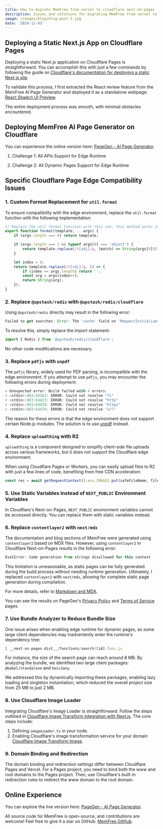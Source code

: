 ```yaml
---
title: How to migrate MemFree from vercel to cloudflare next-on-pages
description: Issues and solutions for migrating MemFree from vercel to cloudflare next-on-pages
image: /images/blog/blog-post-3.jpg
date: '2024-11-03'
---
```


## Deploying a Static Next.js App on Cloudflare Pages

Deploying a static Next.js application on Cloudflare Pages is straightforward. You can accomplish this with just a few commands by following the guide on [Cloudflare's documentation for deploying a static Next.js site](https://developers.cloudflare.com/pages/framework-guides/nextjs/deploy-a-static-nextjs-site/).

To validate this process, I first extracted the React review feature from the MemFree AI Page Generator and deployed it as a standalone webpage: [React Shadcn UI Preview](https://reactshadcn.com/).

The entire deployment process was smooth, with minimal obstacles encountered.

## Deploying MemFree AI Page Generator on Cloudflare

You can experience the online version here: [PageGen - AI Page Generator](https://pagegen.ai/).

1. Challenge 1: All APIs Support for Edge Runtime

2. Challenge 2: All Dynamic Pages Support for Edge Runtime

## Specific Cloudflare Page Edge Compatibility Issues

### 1. Custom Format Replacement for `util.format`

To ensure compatibility with the edge environment, replace the `util.format` function with the following implementation:

```ts
// Replace the util.format function with this one; this method works in the edge environment
export function format(template, ...args) {
    if (args.length === 0) return template;

    if (args.length === 1 && typeof args[0] === 'object') {
        return template.replace(/%[sdj]/g, (match) => String(args[0]));
    }

    let index = 0;
    return template.replace(/%[sdj]/g, () => {
        if (index >= args.length) return '';
        const arg = args[index++];
        return String(arg);
    });
}
```

### 2. Replace `@upstash/redis` with `@upstash/redis/cloudflare`

Using `@upstash/redis` directly may result in the following error:

```ts
Failed to get searches: Error: The 'cache' field on 'RequestInitializerDict' is not implemented
```

To resolve this, simply replace the import statement:

```ts
import { Redis } from '@upstash/redis/cloudflare';
```

No other code modifications are necessary.

### 3. Replace `pdfjs` with `unpdf`

The `pdfjs` library, widely used for PDF parsing, is incompatible with the edge environment. If you attempt to use `pdfjs`, you may encounter the following errors during deployment:

```ts
⚡️ Unexpected error: Build failed with 4 errors:
⚡️ <stdin>:883:64363: ERROR: Could not resolve "fs"
⚡️ <stdin>:883:64423: ERROR: Could not resolve "http"
⚡️ <stdin>:883:64450: ERROR: Could not resolve "https"
⚡️ <stdin>:883:64476: ERROR: Could not resolve "url"
```

The reason for these errors is that the edge environment does not support certain Node.js modules. The solution is to use [unpdf](https://github.com/unjs/unpdf) instead.

### 4. Replace `uploadthing` with R2

`uploadthing` is a component designed to simplify client-side file uploads across various frameworks, but it does not support the Cloudflare edge environment.

When using Cloudflare Pages or Workers, you can easily upload files to R2 with just a few lines of code, benefiting from free CDN acceleration:

```ts
const res = await getRequestContext().env.IMAGES.put(safeFileName, file);
```

### 5. Use Static Variables Instead of `NEXT_PUBLIC` Environment Variables

In Cloudflare's Next-on-Pages, `NEXT_PUBLIC` environment variables cannot be accessed directly. You can replace them with static variables instead.

### 6. Replace `contentlayer2` with `next/mdx`

The documentation and blog sections of MemFree were generated using `contentlayer2` based on MDX files. However, using `contentlayer2` in Cloudflare Next-on-Pages results in the following error:

```ts
EvalError: Code generation from strings disallowed for this context
```

This limitation is unreasonable, as static pages can be fully generated during the build process without needing runtime generation. Ultimately, I replaced `contentlayer2` with `next/mdx`, allowing for complete static page generation during compilation.

For more details, refer to [Markdown and MDX](https://nextjs.org/docs/pages/building-your-application/configuring/mdx).

You can see the results on PageGen's [Privacy Policy](https://pagegen.ai/privacy) and [Terms of Service](https://pagegen.ai/terms) pages.

### 7. Use Bundle Analyzer to Reduce Bundle Size

One issue arises when enabling edge runtime for dynamic pages, as some large client dependencies may inadvertently enter the runtime's dependency tree:

```ts
│ __next-on-pages-dist__/functions/search/[id].func.js                │ esm  │ 8995.45 KiB │
```

For instance, the size of the search page can reach around 8 MB. By analyzing the bundle, we identified two large client packages: `@babel/standalone` and `heic2any`.

We addressed this by dynamically importing these packages, enabling lazy loading and singleton instantiation, which reduced the overall project size from 25 MB to just 2 MB.

### 8. Use Cloudflare Image Loader

Integrating Cloudflare's Image Loader is straightforward. Follow the steps outlined in [Cloudflare Image Transform integration with Next.js](https://developers.cloudflare.com/images/transform-images/integrate-with-frameworks/). The core steps include:

1. Defining `imageLoader.ts` in your code.
2. Enabling Cloudflare's image transformation service for your domain [Cloudflare Image Transform Image](https://developers.cloudflare.com/images/get-started/).

### 9. Domain Binding and Redirection

The domain binding and redirection settings differ between Cloudflare Pages and Vercel. For a Pages project, you need to bind both the www and root domains to the Pages project. Then, use Cloudflare's built-in redirection rules to redirect the www domain to the root domain.

## Online Experience

You can explore the live version here: [PageGen - AI Page Generator](https://pagegen.ai/).

All source code for MemFree is open-source, and contributions are welcome! Feel free to give it a star on GitHub: [MemFree GitHub](https://github.com/memfreeme/memfree).
